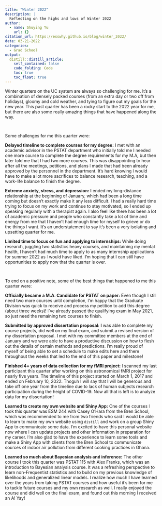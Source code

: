 ```yaml
---
title: "Winter 2022"
description: |
  Reflecting on the highs and lows of Winter 2022
author:
  - name: Shuying Yu
    url: {}
citation_url: https://esswhy.github.io/blog/winter_2022/
date: 03-21-2022
categories:
  - Grad School
output:
  distill::distill_article:
    self_contained: false
    code_folding: Code
    toc: true
    toc_float: true
---
```


Winter quarters on the UC system are always so challenging for me. It's a combination of densely packed courses (from an extra day or two off from holidays), gloomy and cold weather, and tying to figure out my goals for the new year. This past quarter has been a rocky start to the 2022 year for me, but there are also some really amazing things that have happened along the way.

<br>

Some challenges for me this quarter were:

**Delayed timeline to complete courses for my degree:** I met with an academic advisor in the PSTAT department who initially told me I needed one more course to complete the degree requirements for my M.A, but then later told me that I had two more courses. This was disappointing to hear after all the meetings, petitions, and plans I made that had been already approved by the personnel in the department. It's hard knowing I would have to make a lot more sacrifices to balance research, teaching, and a work-life balance to finish the degree.


**Extreme anxiety, stress, and depression:** I ended my long-distance relationship at the beginning of January, which had been a long time coming but doesn't exactly make it any less difficult. I had a really hard time trying to focus on my work and continue to stay motivated, so I ended up speaking regularly with a therapist again. I also feel like there has been a lot of academic pressure and people who constantly take a lot of time and energy from me that I haven't had enough time for myself to grieve or do the things I want. It's an understatement to say it's been a very isolating and upsetting quarter for me.


**Limited time to focus on fun and applying to internships:** While doing research, juggling two statistics heavy courses, and maintaining my mental health, I haven't had much time to apply to as many internship applications for summer 2022 as I would have liked. I'm hoping that I can still have opportunities to apply now that the quarter is over.


<br>


To end on a positive note, some of the best things that happened to me this quarter were:

**Officially became a M.A. Candidate for PSTAT on paper:** Even though I still need two more courses until completion, I'm happy that the Graduate Division was quick to receive and process my petition to add this degree (about three weeks)! I've already passed the qualifying exam in May 2021, so just need the remaining two courses to finish.

**Submitted by approved dissertation proposal:** I was able to complete my course projects, did well on my final exam, and submit a revised version of my dissertation proposal. I met with my committee members at the end of January and we were able to have a productive discussion on how to flesh out the details of certain methods and predictions. I'm really proud of myself of being able to set a schedule to make edits here and there throughout the weeks that led to the end of this paper and milestone!

**Finished 4+ years of data collection for my fMRI project:** I scanned my last participant this quarter after working on this astronomical fMRI project for nearly five years. The timeline of this project started on March 1, 2017 and ended on February 10, 2022. Thoguh I will say that I will be generous and take off one year from the timeline due to lack of human subjects research participation during the height of COVID-19. Now all that is left is to analyze data for my dissertation!


**Learned to create my own website and Shiny App:** One of the courses I took this quarter was ESM 244 with Casey O'Hara from the Bren School, which was recommended to me from two friends who said I would be able to learn to make my own website using `distill` and work on a group Shiny App to communicate some data. I'm excited to have this personal website now where I can update projects and other information in preparation for my career. I'm also glad to have the experience to learn some tools and make a Shiny App with clients from the Bren School to communicate sources of indoor air pollution from different cooking practices in Ghana.


**Learned so much about Bayesian analysis and inference:** The other course I took this quarter was PSTAT 115 with Alex Franks, which was an introduction to Bayesian analysis course. It was a refreshing perspective to learn non-Frequentist statistics and to build on my previous knowledge of likelihoods and generalized linear models. I realize how much I have learned over the years from taking PSTAT courses and how useful it's been for me to tackle future courses and my own research as well. I really enjoyed the course and did well on the final exam, and found out this morning I received an A! Yay!


